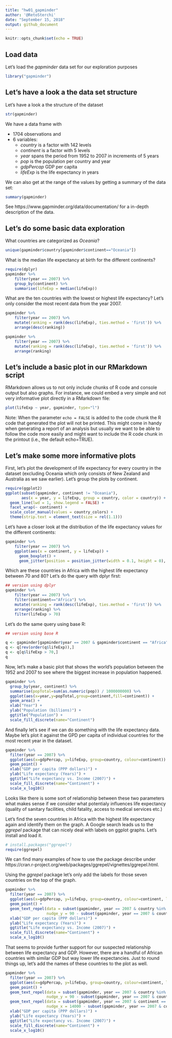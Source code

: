 ```yaml
---
title: "hw01_gapminder"
author: '@RetoSterchi'
date: "September 15, 2018"
output: github_document
---
```


```r
knitr::opts_chunk$set(echo = TRUE)
```

## Load data

Let's load the *gapminder* data set for our exploration purposes

```r
library("gapminder")
```


## Let's have a look a the data set structure
Let's have a look a the structure of the dataset

```r
str(gapminder)
```

We have a data frame with

- 1704 observations and
- 6 variables:
    - *country* is a factor with 142 levels
    - *continent* is a factor with 5 levels
    - *year* spans the period from 1952 to 2007 in increments of 5 years
    - *pop* is the population per country and year
    - *gdpPercap* GDP per capita
    - *lifeExp* is the life expectancy in years

We can also get at the range of the values by getting a summary of the data set:

```r
summary(gapminder)
```

See https://www.gapminder.org/data/documentation/ for a in-depth description of the data.

## Let's do some basic data exploration

What countries are categorized as *Oceania*?

```r
unique(gapminder$country[gapminder$continent=="Oceania"])
```

What is the median life expectancy at birth for the different continents?

```r
require(dplyr)
gapminder %>%
    filter(year == 2007) %>%
    group_by(continent) %>%
    summarise(lifeExp = median(lifeExp))
```

What are the ten countries with the lowest or highest life expectancy? Let's only consider the most recent data from the year 2007.

```r
gapminder %>% 
    filter(year == 2007) %>%
    mutate(ranking = rank(desc(lifeExp), ties.method = 'first')) %>% 
    arrange(desc(ranking))
```

```r
gapminder %>% 
    filter(year == 2007) %>%
    mutate(ranking = rank(desc(lifeExp), ties.method = 'first')) %>% 
    arrange(ranking)

```



## Let's include a basic plot in our RMarkdown script

RMarkdown allows us to not only include chunks of R code and console output but also graphs. For instance, we could embed a very simple and not very informative plot directly in a RMarkdown file:

```r
plot(lifeExp ~ year, gapminder, type="l")
```

Note: When the parameter `echo = FALSE` is added to the code chunk the R code that generated the plot will not be printed. This might come in handy when generating a report of an analysis but usually we want to be able to follow the code more easily and might want to include the R code chunk in the printout (i.e., the default echo=TRUE).

## Let's make some more informative plots

First, let's plot the development of life expectancy for every country in the dataset (excluding Oceania which only consists of New Zealand and Australia as we saw earlier). Let's group the plots by continent.

```r
require(ggplot2)
ggplot(subset(gapminder, continent != "Oceania"),
       aes(x = year, y = lifeExp, group = country, color = country)) +
  geom_line(lwd = 1, show.legend = FALSE) + 
  facet_wrap(~ continent) +
  scale_color_manual(values = country_colors) +
  theme(strip.text = element_text(size = rel(1.1)))
```

Let's have a closer look at the distribution of the life expectancy values for the different continents:

```r
gapminder %>% 
    filter(year == 2007) %>%
    ggplot(aes(x = continent, y = lifeExp)) +
      geom_boxplot() +
      geom_jitter(position = position_jitter(width = 0.1, height = 0), alpha = 1/4)

```

Which are these countries in Africa with the highest life expectancy between 70 and 80? Let's do the query with dplyr first:

```r
## version using dplyr
gapminder %>% 
    filter(year == 2007) %>%
    filter(continent=="Africa") %>% 
    mutate(ranking = rank(desc(lifeExp), ties.method = 'first')) %>% 
    arrange(ranking) %>% 
    filter(lifeExp > 70)

```

Let's do the same query using base R:

```r

## version using base R

q <- gapminder[gapminder$year == 2007 & gapminder$continent == "Africa", ]
q <- q[rev(order(q$lifeExp)),]
q <- q[q$lifeExp > 70,]
q

```


Now, let's make a basic plot that shows the world's population between the 1952 and 2007 to see where the biggest increase in population happened.

```r
gapminder %>% 
  group_by(year, continent) %>% 
  summarise(popTotal=sum(as.numeric(pop)) / 1000000000) %>% 
  ggplot(aes(x=year,y=popTotal,group=continent,fill=continent)) +
  geom_area() +
  xlab("Year") +
  ylab("Population (billions)") +
  ggtitle("Population") + 
  scale_fill_discrete(name="Continent")
```

And finally let's see if we can do something with the life expectancy data. Maybe let's plot it against the GPD per capita of individual countries for the most recent year in the dataset.

```r
gapminder %>%
  filter(year == 2007) %>% 
  ggplot(aes(x=gdpPercap, y=lifeExp, group=country, colour=continent)) +
  geom_point() +
  xlab("GDP per capita (PPP dollars)") +
  ylab("Life expectancy (Years)") +
  ggtitle("Life expectancy vs. Income (2007)") +
  scale_fill_discrete(name="Continent") +
  scale_x_log10()

```

Looks like there is some sort of relationship between these two parameters what makes sense if we consider what potentialy influences life expectancy (quality of sanitary facilities, child fatality, access to medical services etc.) 

Let's find the seven countries in Africa with the highest life expectancy again and identify them on the graph. A Google search leads us to the *ggrepel* package that can nicely deal with labels on ggplot graphs. Let's install and load it.

```r
# install.packages("ggrepel")
require(ggrepel)
```

We can find many examples of how to use the package describe under  https://cran.r-project.org/web/packages/ggrepel/vignettes/ggrepel.html.

Using the *ggrepel* package let's only add the labels for those seven countries on the top of the graph.

```r
gapminder %>%
  filter(year == 2007) %>% 
  ggplot(aes(x=gdpPercap, y=lifeExp, group=country, colour=continent, label=country)) +
  geom_point() +
  geom_text_repel(data = subset(gapminder, year == 2007 & country %in% c("Reunion", "Libya", "Tunisia", "Mauritius", "Algeria", "Egypt", "Morocco")),
                  nudge_y = 90 - subset(gapminder, year == 2007 & country %in% c("Reunion", "Libya", "Tunisia", "Mauritius", "Algeria", "Egypt", "Morocco"))$lifeExp) +
  xlab("GDP per capita (PPP dollars)") +
  ylab("Life expectancy (Years)") +
  ggtitle("Life expectancy vs. Income (2007)") +
  scale_fill_discrete(name="Continent") +
  scale_x_log10()

```

That seems to provide further support for our suspected relationship between life expectancy and GDP. However, there are a handful of African countries with similar GDP but way lower life expectancies. Just to round things up, let's add the names of these countries to the plot as well. 

```r
gapminder %>%
  filter(year == 2007) %>% 
  ggplot(aes(x=gdpPercap, y=lifeExp, group=country, colour=continent, label=country)) +
  geom_point() +
  geom_text_repel(data = subset(gapminder, year == 2007 & country %in% c("Reunion", "Libya", "Tunisia", "Mauritius", "Algeria", "Egypt", "Morocco")),
                  nudge_y = 90 - subset(gapminder, year == 2007 & country %in% c("Reunion", "Libya", "Tunisia", "Mauritius", "Algeria", "Egypt", "Morocco"))$lifeExp) +
  geom_text_repel(data = subset(gapminder, year == 2007 & continent == "Africa" & gdpPercap > 9000 & lifeExp < 60),
                  nudge_x = 14000 - subset(gapminder, year == 2007 & continent == "Africa" & gdpPercap > 9000 & lifeExp < 60)$gdpPercap) +
  xlab("GDP per capita (PPP dollars)") +
  ylab("Life expectancy (Years)") +
  ggtitle("Life expectancy vs. Income (2007)") +
  scale_fill_discrete(name="Continent") +
  scale_x_log10()

```

